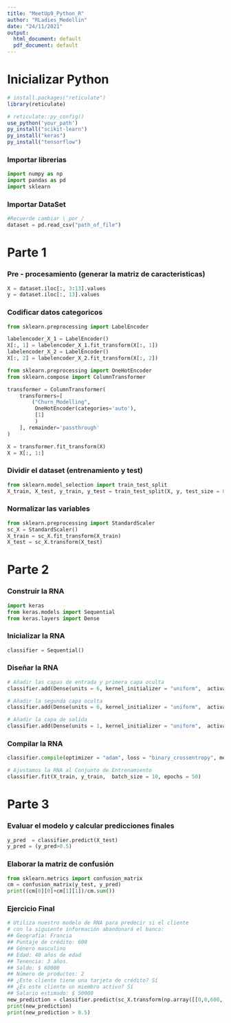 ---
title: "MeetUp9_Python_R"
author: "RLadies_Medellin"
date: "24/11/2021"
output:
  html_document: default
  pdf_document: default
---


# Inicializar Python
```{r setup, warning = FALSE}
# install.packages("reticulate")
library(reticulate)

# reticulate::py_config()
use_python('your_path')
py_install("scikit-learn")
py_install("keras")
py_install("tensorflow")
```

### Importar librerias
```{python, warning = FALSE}
import numpy as np
import pandas as pd
import sklearn
```

### Importar DataSet
```{python, warning = FALSE}
#Recuerde cambiar \ por /
dataset = pd.read_csv("path_of_file")
```

# Parte 1
### Pre - procesamiento (generar la matriz de caracteristicas)
```{python, warning = FALSE}
X = dataset.iloc[:, 3:13].values
y = dataset.iloc[:, 13].values
```

### Codificar datos categoricos
```{python, warning = FALSE}
from sklearn.preprocessing import LabelEncoder

labelencoder_X_1 = LabelEncoder()
X[:, 1] = labelencoder_X_1.fit_transform(X[:, 1])
labelencoder_X_2 = LabelEncoder()
X[:, 2] = labelencoder_X_2.fit_transform(X[:, 2])
```

```{python, warning = FALSE}
from sklearn.preprocessing import OneHotEncoder
from sklearn.compose import ColumnTransformer

transformer = ColumnTransformer(
    transformers=[
        ("Churn_Modelling",        
         OneHotEncoder(categories='auto'), 
         [1]            
         )
    ], remainder='passthrough'
)

X = transformer.fit_transform(X)
X = X[:, 1:]
```

### Dividir el dataset (entrenamiento y test)
```{python, warning = FALSE}
from sklearn.model_selection import train_test_split
X_train, X_test, y_train, y_test = train_test_split(X, y, test_size = 0.2, random_state = 0)
```

### Normalizar las variables
```{python, warning = FALSE}
from sklearn.preprocessing import StandardScaler
sc_X = StandardScaler()
X_train = sc_X.fit_transform(X_train)
X_test = sc_X.transform(X_test)
```

# Parte 2
### Construir la RNA
```{python, warning = FALSE, message = FALSE, echo = FALSE}
import keras
from keras.models import Sequential
from keras.layers import Dense
```

### Inicializar la RNA
```{python, warning = FALSE}
classifier = Sequential()
```

### Diseñar la RNA
```{python, warning = FALSE}
# Añadir las capas de entrada y primera capa oculta
classifier.add(Dense(units = 6, kernel_initializer = "uniform",  activation = "relu", input_dim = 11))

# Añadir la segunda capa oculta
classifier.add(Dense(units = 6, kernel_initializer = "uniform",  activation = "relu"))

# Añadir la capa de salida
classifier.add(Dense(units = 1, kernel_initializer = "uniform",  activation = "sigmoid"))
```

### Compilar la RNA
```{python, warning = FALSE, message = FALSE}
classifier.compile(optimizer = "adam", loss = "binary_crossentropy", metrics = ["accuracy"])

# Ajustamos la RNA al Conjunto de Entrenamiento
classifier.fit(X_train, y_train,  batch_size = 10, epochs = 50)
```

# Parte 3
### Evaluar el modelo y calcular predicciones finales
```{python, warning = FALSE}
y_pred  = classifier.predict(X_test)
y_pred = (y_pred>0.5)
```

### Elaborar la matriz de confusión
```{python, warning = FALSE}
from sklearn.metrics import confusion_matrix
cm = confusion_matrix(y_test, y_pred)
print((cm[0][0]+cm[1][1])/cm.sum())
```

### Ejercicio Final
```{python, warning = FALSE}
# Utiliza nuestro modelo de RNA para predecir si el cliente 
# con la siguiente información abandonará el banco:
## Geografia: Francia
## Puntaje de crédito: 600
## Género masculino
## Edad: 40 años de edad
## Tenencia: 3 años.
## Saldo: $ 60000
## Número de productos: 2
## ¿Este cliente tiene una tarjeta de crédito? Sí
## ¿Es este cliente un miembro activo? Sí
## Salario estimado: $ 50000
new_prediction = classifier.predict(sc_X.transform(np.array([[0,0,600, 1, 40, 3, 60000, 2, 1, 1, 50000]])))
print(new_prediction)
print(new_prediction > 0.5)
```

